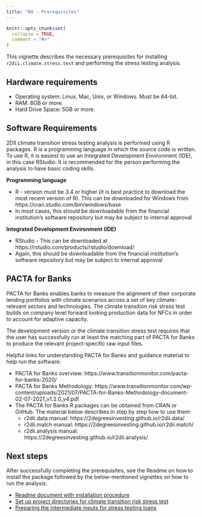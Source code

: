 ```yaml
---
title: "00 - Prerequisites"
---
```


```r
knitr::opts_chunk$set(
  collapse = TRUE,
  comment = "#>"
)
```

This vignette describes the necessary prerequisites for installing `r2dii.climate.stress.test` and performing the stress testing analysis.

## Hardware requirements

* Operating system: Linux, Mac, Unix, or Windows. Must be 64-bit.
* RAM: 8GB or more.
* Hard Drive Space: 5GB or more.

## Software Requirements

2DII climate transition stress testing analysis is performed using R packages.
R is a programming language in which the source code is written. 
To use R, it is easiest to use an Integrated Development Environment (IDE),
in this case RStudio. It is recommended for the person performing the analysis 
to have basic coding skills.

**Programming language**

* R - version must be 3.4 or higher (it is best practice to download the most 
recent version of R). This can be downloaded for Windows from https://cran.studio.com/bin/windows/base
* In most cases, this should be downloadable from the financial institution's
software repository but may be subject to internal approval

**Integrated Development Environment (IDE)**

* RStudio - This can be downloaded at https://rstudio.com/products/rstudio/download/
* Again, this should be downloadable from the financial institution's software 
repository but may be subject to internal approval

## PACTA for Banks

PACTA for Banks enables banks to measure the alignment of their corporate 
lending portfolios with climate scenarios across a set of key climate-relevant 
sectors and technologies. The climate transition risk stress test builds on 
company level forward looking production data for NFCs in order to account 
for adaptive capacity. 

The development version or the climate transition stress test requires that 
the user has successfully run at least the matching part of PACTA for Banks 
to produce the relevant project-specific raw input files.

Helpful links for understanding PACTA for Banks and guidance material to help 
run the software:

* PACTA for Banks overview:
https://www.transitionmonitor.com/pacta-for-banks-2020/
* PACTA for Banks Methodology: https://www.transitionmonitor.com/wp-content/uploads/2021/07/PACTA-for-Banks-Methodology-document-02-07-2021_v1.2.0_v4.pdf
* The PACTA for Banks R packages can be obtained from CRAN or GitHub. 
The material below describes in step by step how to use them:
  + r2dii.data manual: https://2degreesinvesting.github.io/r2dii.data/
  + r2dii.match manual: https://2degreesinvesting.github.io/r2dii.match/
  + r2dii.analysis manual: https://2degreesinvesting.github.io/r2dii.analysis/

## Next steps

After successfully completing the prerequisites, see the Readme on how to 
install the package followed by the below-mentioned vignettes on how to run 
the analysis:

* [Readme document with installation procedure](https://2degreesinvesting.github.io/r2dii.climate.stress.test/index.html)
* [Set up project directories for climate transition risk stress test](https://2degreesinvesting.github.io/r2dii.climate.stress.test/articles/articles/01-setup-project-directories.html)
* [Preparing the intermediate inputs for stress testing loans](https://2degreesinvesting.github.io/r2dii.climate.stress.test/articles/articles/02-prepare-loans-inputs.html)
